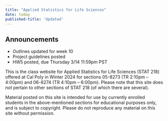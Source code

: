 ```yaml
---
title: "Applied Statistics for Life Sciences"
date: today
published-title: 'Updated'
---
```


::: callout-note
## Announcements

- Outlines updated for week 10
- Project guidelines posted
- HW5 posted, due Thursday 3/14 11:59pm PST
:::

This is the class website for Applied Statistics for Life Sciences (STAT 218) offered at Cal Poly in Winter 2024 for sections 05-8273 (TR 2:10pm -- 4:00pm) and 06-8274 (TR 4:10pm -- 6:00pm). Please note that this site does *not* pertain to other sections of STAT 218 (of which there are several).

Material posted on this site is intended for use by currently enrolled students in the above-mentioned sections for educational purposes only, and is subject to copyright. Please do not reproduce any material on this site without permission.
